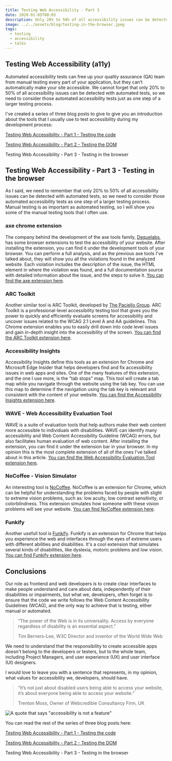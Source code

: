 ```yaml
---
title: Testing Web Accessibility - Part 3
date: 2020-01-05T00:03
description: Only 20% to 50% of all accessibility issues can be detected with automated tests, so we need to consider those automated accessibility tests as one step of a larger testing process.
image: ../../assets/blog/testing-in-the-browser.jpeg
tags:
  - testing
  - accessibility
  - talks
---
```


## Testing Web Accessibility (a11y)

Automated accessibility tests can free up your quality assurance (QA) team from manual testing every part of your application, but they can’t automatically make your site accessible.
We cannot forget that only 20% to 50% of all accessibility issues can be detected with automated tests, so we need to consider those automated accessibility tests just as one step of a larger testing process.

I've created a series of three blog posts to give to give you an introduction about the tools that I usually use to test accessibility during my development process:

[Testing Web Accessibility - Part 1 - Testing the code](/testing-web-accessibility-part-1)

[Testing Web Accessibility - Part 2 - Testing the DOM](/testing-web-accessibility-part-2)

Testing Web Accessibility - Part 3 - Testing in the browser

## Testing Web Accessibility - Part 3 - Testing in the browser

As I said, we need to remember that only 20% to 50% of all accessibility issues can be detected with automated tests,
so we need to consider those automated accessibility tests as one step of a larger testing process.
Manual testing is as important as automated testing, so I will show you some of the manual testing tools that I often use.

### axe chrome extension

The company behind the development of the axe tools family, [Dequelabs](https://www.deque.com/axe/), has some browser extensions to test the accessibility of your website.
After installing the extension, you can find it under the development tools of your browser.
You can perform a full analysis, and as the previous axe tools I've talked about, they will show you all the violations found in the analyzed website.
Each violation includes the description of the issue, the HTML element in where the violation was found, and a full documentation source with detailed information about the issue, and the steps to solve it.
[You can find the axe extension here](https://www.deque.com/axe/axe-for-web/).

### ARC Toolkit

Another similar tool is ARC Toolkit, developed by [The Paciello Group](https://www.paciellogroup.com/).
ARC Toolkit is a professional-level accessibility testing tool that gives you the power to quickly and efficiently evaluate screens for accessibility and uncover issues related to the WCAG 2.1 Level A and AA guidelines.
This Chrome extension enables you to easily drill down into code level issues and gain in-depth insight into the accessibility of the screen.
[You can find the ARC Toolkit extension here](https://www.paciellogroup.com/toolkit/).

### Accessibility Insights

Accessibility Insights define this tools as an extension for Chrome and Microsoft Edge Insider that helps developers find and fix accessibility issues in web apps and sites.
One of the many features of this extension, and the one I use more, is the "tab stops" map. This tool will create a tab map while you navigate through the website using the tab key.
You can use this map to determine if the navigation using the tab key is relevant and consistent with the content of your website.
[You can find the Accessibility Insights extension here](https://accessibilityinsights.io/docs/en/web/overview).

### WAVE - Web Accessibility Evaluation Tool

WAVE is a suite of evaluation tools that help authors make their web content more accessible to individuals with disabilities.
WAVE can identify many accessibility and Web Content Accessibility Guideline (WCAG) errors, but also facilitates human evaluation of web content.
After installing the extension, you can find it under the extension bar in your browser.
In my opinion this is the most complete extension of all of the ones I've talked about in this article.
[You can find the Web Accessibility Evaluation Tool extension here](https://wave.webaim.org/extension/).

### NoCoffee - Vision Simulator

An interesting tool is [NoCoffee](https://accessgarage.wordpress.com/).
NoCoffee is an extension for Chrome, which can be helpful for understanding the problems faced by people with slight to extreme vision problems, such as: low acuity, low contrast sensitivity, or colorblindness.
This extension simulates how someone with these vision problems will see your website.
[You can find NoCoffee extension here](https://accessgarage.wordpress.com/).

### Funkify

Another usefull tool is [Funkify](https://www.funkify.org).
Funkify is an extension for Chrome that helps you experience the web and interfaces through the eyes of extreme users with different abilities and disabilities.
It's a cool extension that simulates several kinds of disabilities, like dyslexia, motoric problems and low vision.
[You can find Funkify extension here](https://www.funkify.org).

## Conclusions

Our role as frontend and web developers is to create clear interfaces to make people understand and care about data, independently of their disabilities or impairments,
but what we, developers, often forget is to ensure that the code we write follows the Web Content Accessibility Guidelines (WCAG), and the only way to achieve that is testing, either manual or automated.

> “The power of the Web is in its universality. Access by everyone regardless of disability is an essential aspect.”
>
> Tim Berners-Lee, W3C Director and inventor of the World Wide Web

We need to understand that the responsibility to create accessible apps doesn't belong to the developers or testers, but to the whole team, including Project Managers, and user experience (UX) and user interface (UI) designers.

I would love to leave you with a sentence that represents, in my opinion, what values for accessibility we, developers, should have.

> “It’s not just about disabled users being able to access your website, it’s about everyone being able to access your website.”
>
> Trenton Moss, Owner of Webcredible Consultancy Firm, UK

![A quote that says "accessibility is not a feature"](../../assets/blog/a11y-is-not-a-feature.jpeg)

You can read the rest of the series of three blog posts here:

[Testing Web Accessibility - Part 1 - Testing the code](/testing-web-accessibility-part-1)

[Testing Web Accessibility - Part 2 - Testing the DOM](/testing-web-accessibility-part-2)

Testing Web Accessibility - Part 3 - Testing in the browser
